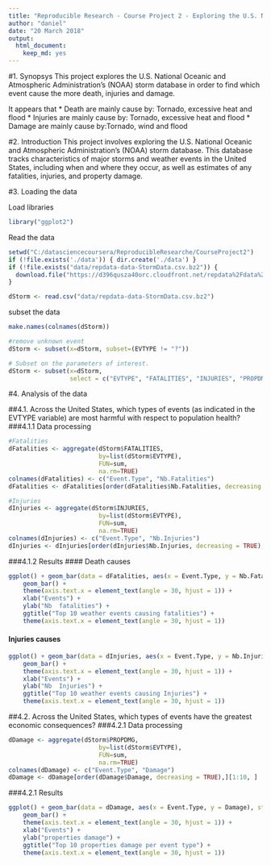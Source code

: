 ```yaml
---
title: "Reproducible Research - Course Project 2 - Exploring the U.S. NOAA storm database"
author: "daniel"
date: "20 March 2018"
output: 
  html_document: 
    keep_md: yes
---
```




    
#1. Synopsys 
This project explores the U.S. National Oceanic and Atmospheric Administration's (NOAA) storm database in order to find which event cause the more death, injuries and damage. 

It appears that 
* Death are mainly cause by: Tornado, excessive heat and flood 
* Injuries are mainly cause by: Tornado, excessive heat and flood 
* Damage are mainly cause by:Tornado, wind and flood

#2. Introduction 
This project involves exploring the U.S. National Oceanic and Atmospheric Administration's (NOAA) storm database. This database tracks characteristics of major storms and weather events in the United States, including when and where they occur, as well as estimates of any fatalities, injuries, and property damage.



#3. Loading the data

Load libraries 

```r
library("ggplot2")
```

Read the data 
```r
setwd("C:/datasciencecoursera/ReproducibleResearche/CourseProject2")
if (!file.exists('./data')) { dir.create('./data') }
if (!file.exists("data/repdata-data-StormData.csv.bz2")) {
  download.file("https://d396qusza40orc.cloudfront.net/repdata%2Fdata%2FStormData.csv.bz2", destfile="storm_data/repdata-data-StormData.csv.bz2", mode = "wb",  method = "curl")
}

dStorm <- read.csv("data/repdata-data-StormData.csv.bz2")
```

subset the data 
```r

make.names(colnames(dStorm))

#remove unknown event 
dStorm <- subset(x=dStorm, subset=(EVTYPE != "?"))

# Subset on the parameters of interest.
dStorm <- subset(x=dStorm,
                 select = c("EVTYPE", "FATALITIES", "INJURIES", "PROPDMG"))  

```

#4. Analysis of the data 

##4.1. Across the United States, which types of events (as indicated in the EVTYPE variable) are most harmful with respect to population health?
###4.1.1 Data processing 
```r
#Fatalities 
dFatalities <- aggregate(dStorm$FATALITIES, 
                         by=list(dStorm$EVTYPE), 
                         FUN=sum, 
                         na.rm=TRUE)
colnames(dFatalities) <- c("Event.Type", "Nb.Fatalities")
dFatalities <- dFatalities[order(dFatalities$Nb.Fatalities, decreasing = TRUE),][1:10, ]

#Injuries  
dInjuries <- aggregate(dStorm$INJURIES, 
                         by=list(dStorm$EVTYPE), 
                         FUN=sum, 
                         na.rm=TRUE)
colnames(dInjuries) <- c("Event.Type", "Nb.Injuries")
dInjuries <- dInjuries[order(dInjuries$Nb.Injuries, decreasing = TRUE),][1:10, ]

```

###4.1.2 Results 
#### Death causes 
```r
ggplot() + geom_bar(data = dFatalities, aes(x = Event.Type, y = Nb.Fatalities), stat="identity") + 
    geom_bar() + 
    theme(axis.text.x = element_text(angle = 30, hjust = 1)) + 
    xlab("Events") + 
    ylab("Nb  fatalities") + 
    ggtitle("Top 10 weather events causing fatalities") + 
    theme(axis.text.x = element_text(angle = 30, hjust = 1)) 
```

#### Injuries causes 
```r
ggplot() + geom_bar(data = dInjuries, aes(x = Event.Type, y = Nb.Injuries), stat="identity") + 
    geom_bar() + 
    theme(axis.text.x = element_text(angle = 30, hjust = 1)) + 
    xlab("Events") + 
    ylab("Nb  Injuries") + 
    ggtitle("Top 10 weather events causing Injuries") + 
    theme(axis.text.x = element_text(angle = 30, hjust = 1)) 
```


##4.2. Across the United States, which types of events have the greatest economic consequences?
###4.2.1 Data processing 
```r
dDamage <- aggregate(dStorm$PROPDMG, 
                         by=list(dStorm$EVTYPE), 
                         FUN=sum, 
                         na.rm=TRUE)
colnames(dDamage) <- c("Event.Type", "Damage")
dDamage <- dDamage[order(dDamage$Damage, decreasing = TRUE),][1:10, ]

```

###4.2.1 Results
```r
ggplot() + geom_bar(data = dDamage, aes(x = Event.Type, y = Damage), stat="identity") + 
    geom_bar() + 
    theme(axis.text.x = element_text(angle = 30, hjust = 1)) + 
    xlab("Events") + 
    ylab("properties damage") + 
    ggtitle("Top 10 properties damage per event type") + 
    theme(axis.text.x = element_text(angle = 30, hjust = 1))
```


